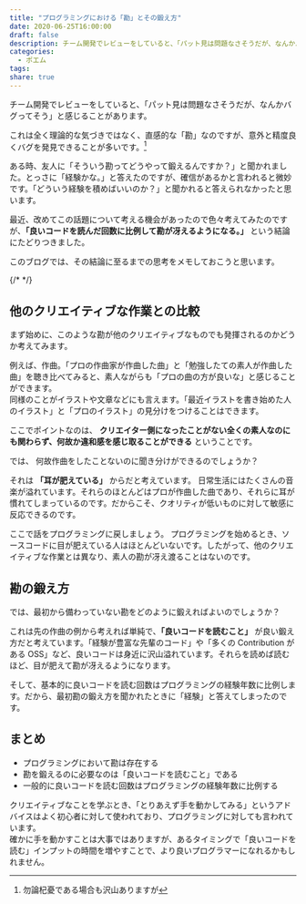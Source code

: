 ```yaml
---
title: "プログラミングにおける「勘」とその鍛え方"
date: 2020-06-25T16:00:00
draft: false
description: チーム開発でレビューをしていると、「パット見は問題なさそうだが、なんかバグってそう」と感じ取ることがある。この勘を鍛えるには「良いコードを読む」ことが重要だと考えている。
categories:
  - ポエム
tags:
share: true
---
```


チーム開発でレビューをしていると、「パット見は問題なさそうだが、なんかバグってそう」と感じることがあります。

これは全く理論的な気づきではなく、直感的な「勘」なのですが、意外と精度良くバグを発見できることが多いです。[^1]

[^1]: 勿論杞憂である場合も沢山ありますが

ある時、友人に「そういう勘ってどうやって鍛えるんですか？」と聞かれました。とっさに「経験かな。」と答えたのですが、確信があるかと言われると微妙です。「どういう経験を積めばいいのか？」と聞かれると答えられなかったと思います。

最近、改めてこの話題について考える機会があったので色々考えてみたのですが、**「良いコードを読んだ回数に比例して勘が冴えるようになる。」** という結論にたどりつきました。

このブログでは、その結論に至るまでの思考をメモしておこうと思います。

{/* <!--more--> */}

## 他のクリエイティブな作業との比較

まず始めに、このような勘が他のクリエイティブなものでも発揮されるのかどうか考えてみます。

例えば、作曲。「プロの作曲家が作曲した曲」と「勉強したての素人が作曲した曲」を聴き比べてみると、素人ながらも「プロの曲の方が良いな」と感じることができます。  
同様のことがイラストや文章などにも言えます。「最近イラストを書き始めた人のイラスト」と「プロのイラスト」の見分けをつけることはできます。

ここでポイントなのは、 **クリエイター側になったことがない全くの素人なのにも関わらず、何故か違和感を感じ取ることができる** ということです。

では、 何故作曲をしたことないのに聞き分けができるのでしょうか？

それは **「耳が肥えている」** からだと考えています。
日常生活にはたくさんの音楽が溢れています。それらのほとんどはプロが作曲した曲であり、それらに耳が慣れてしまっているのです。だからこそ、クオリティが低いものに対して敏感に反応できるのです。

ここで話をプログラミングに戻しましょう。
プログラミングを始めるとき、ソースコードに目が肥えている人はほとんどいないです。したがって、他のクリエイティブな作業とは異なり、素人の勘が冴え渡ることはないのです。

## 勘の鍛え方

では、最初から備わっていない勘をどのように鍛えればよいのでしょうか？

これは先の作曲の例から考えれば単純で、**「良いコードを読むこと」** が良い鍛え方だと考えています。「経験が豊富な先輩のコード」や「多くの Contribution がある OSS」など、良いコードは身近に沢山溢れています。それらを読めば読むほど、目が肥えて勘が冴えるようになります。

そして、基本的に良いコードを読む回数はプログラミングの経験年数に比例します。だから、最初勘の鍛え方を聞かれたときに「経験」と答えてしまったのです。

## まとめ

- プログラミングにおいて勘は存在する
- 勘を鍛えるのに必要なのは「良いコードを読むこと」である
- 一般的に良いコードを読む回数はプログラミングの経験年数に比例する

クリエイティブなことを学ぶとき、「とりあえず手を動かしてみる」というアドバイスはよく初心者に対して使われており、プログラミングに対しても言われています。  
確かに手を動かすことは大事ではありますが、あるタイミングで「良いコードを読む」インプットの時間を増やすことで、より良いプログラマーになれるかもしれません。
